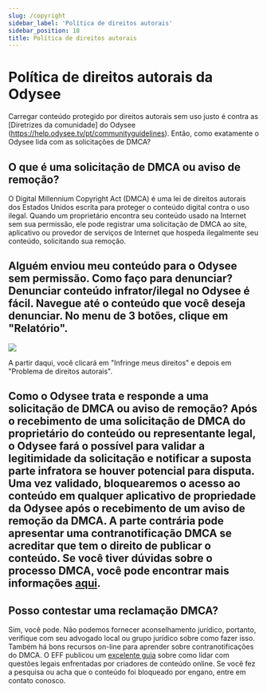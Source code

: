---
slug: /copyright
sidebar_label: 'Política de direitos autorais'
sidebar_position: 18
title: Política de direitos autorais
---

# Política de direitos autorais da Odysee

Carregar conteúdo protegido por direitos autorais sem uso justo é contra as [Diretrizes da comunidade] do Odysee (https://help.odysee.tv/pt/communityguidelines). Então, como exatamente o Odysee lida com as solicitações de DMCA?

## O que é uma solicitação de DMCA ou aviso de remoção?
O Digital Millennium Copyright Act (DMCA) é uma lei de direitos autorais dos Estados Unidos escrita para proteger o conteúdo digital contra o uso ilegal. Quando um proprietário encontra seu conteúdo usado na Internet sem sua permissão, ele pode registrar uma solicitação de DMCA ao site, aplicativo ou provedor de serviços de Internet que hospeda ilegalmente seu conteúdo, solicitando sua remoção.

## Alguém enviou meu conteúdo para o Odysee sem permissão. Como faço para denunciar? Denunciar conteúdo infrator/ilegal no Odysee é fácil. Navegue até o conteúdo que você deseja denunciar. No menu de 3 botões, clique em "Relatório".

![](https://i.imgur.com/aohcHVG.png)

A partir daqui, você clicará em "Infringe meus direitos" e depois em "Problema de direitos autorais".

## Como o Odysee trata e responde a uma solicitação de DMCA ou aviso de remoção? Após o recebimento de uma solicitação de DMCA do proprietário do conteúdo ou representante legal, o Odysee fará o possível para validar a legitimidade da solicitação e notificar a suposta parte infratora se houver potencial para disputa. Uma vez validado, bloquearemos o acesso ao conteúdo em qualquer aplicativo de propriedade da Odysee após o recebimento de um aviso de remoção da DMCA. A parte contrária pode apresentar uma contranotificação DMCA se acreditar que tem o direito de publicar o conteúdo. Se você tiver dúvidas sobre o processo DMCA, você pode encontrar mais informações   [aqui](https://www.dmca.com/faq/What-is-a-DMCA-Takedown?_ga=2.159224446.539423696.1634061780-1382771933.1616852399).

## Posso contestar uma reclamação DMCA?
Sim, você pode. Não podemos fornecer aconselhamento jurídico, portanto, verifique com seu advogado local ou grupo jurídico sobre como fazer isso. Também há bons recursos on-line para aprender sobre contranotificações do DMCA. O EFF publicou um [excelente guia](https://www.eff.org/issues/intellectual-property/guide-to-youtube-removals?_ga=2.164141691.539423696.1634061780-1382771933.1616852399) sobre como lidar com questões legais enfrentadas por criadores de conteúdo online. Se você fez a pesquisa ou acha que o conteúdo foi bloqueado por engano, entre em contato conosco.